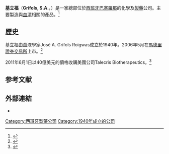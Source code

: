 {{Infobox company
| company_name      =  Grifols, S.A.
| company_logo      =  [[Image:Grifols.svg|230px]]
| company_type      =  [[S.A._(公司)|Sociedad Anónima]]
| traded_as  = {{BMAD|ES0171996012|GRF}}
| foundation        =  1940
| location          =  [[西班牙|西班牙]]，[[巴塞羅那|巴塞羅那]]
| key_people        =  Víctor Grifols <small>（董事長兼CEO）</small>
| industry          =  [[製藥工業|製藥工業]]、化學工業
| products          =  [[血清|血清]]相關產品及其他藥物
| revenue           =  {{Increase}} €17.95613 億<small>（2011）</small><ref name="AR2010">{{cite web |url=http://www.grifols.com/Controller?_fb=pfch&pAction=_factory&file=caa-consolidado-2011-en.pdf&_fp=0&idPortlet=371816&idval=372242 |title=Annual Report 2011 |accessdate=25 April 2012 |publisher=Grifols }}{{dead link|date=2017年12月 |bot=InternetArchiveBot |fix-attempted=yes }}</ref>
| operating_income  =  {{Increase}} €2.789 億<small>（2011年）</small><ref name="AR2010" />
| net_income        =  {{Decrease}} €502.28 億<small>（2011年）</small><ref name="AR2010" />
| assets            =  {{Increase}} €58.08 億<small>（2011年末）</small><ref name="AR2010" />
| equity            =  {{Increase}} €16649.94 億<small>（2011年末）</small><ref name="AR2010" />
| num_employees     =  {{Increase}} 11,230 <small>（2011年末）</small><ref name="AR2010" />
| homepage          =  [http://www.grifols.com www.grifols.com]
| intl              =  yes
}}
'''基立福'''（'''Grifols, S.A.'''，{{IPA-ca|ɡɾiˈfɔɫs|lang}}）是一家總部位於[[西班牙|西班牙]][[巴塞羅那|巴塞羅那]]的化學及[[製藥|製藥]]公司。主要製造與[[血清|血清]]相關的產品。<ref>{{cite news|url=http://www.bloomberg.com/apps/news?pid=conewsstory&refer=conews&tkr=UBS:SM&sid=aQHCdaY7uiDg|title=Santander, Sabadell, Sol Melia, Urbas: Iberia Preview|last=Smyth|first=Sharon|coauthors=Gore, Gareth|date=23 June 2008|work=[[Bloomberg_L.P.|Bloomberg]]|accessdate=2009-01-18|archive-date=2012-10-23|archive-url=https://web.archive.org/web/20121023191904/http://www.bloomberg.com/apps/news?pid=conewsstory&refer=conews&tkr=UBS:SM&sid=aQHCdaY7uiDg|dead-url=no}}</ref>

==歷史==
基立福由血液學家José A. Grifols Roigwas成立於1940年。2006年5月在[[馬德里證券交易所|馬德里證券交易所]]上市。<ref>{{cite news|url=http://www.reuters.com/article/health-SP/idUSL1933932620070119|title=Blood firm Grifols sees 2006 sales up 22 pct|last=Dowsett|first=Sonya|date=19 January 2007|work=[[Reuters|Reuters]]|accessdate=2009-01-18}}</ref>

2011年6月1日以40億美元的價格收購美國公司Talecris Biotherapeutics。<ref>{{cite news|url=http://www.newsobserver.com/2011/06/02/1242024/spanish-buyer-set-to-take-over.html|title=Spanish buyer set to take over Talecris|last=Wolf|first=Alan M.|work=[[News_&_Observer|News & Observer]]|date=2011-06-02|accessdate=2011-06-02|deadurl=yes|archiveurl=https://web.archive.org/web/20110605150021/http://www.newsobserver.com/2011/06/02/1242024/spanish-buyer-set-to-take-over.html|archivedate=2011-06-05}}</ref>

==参考文献==
{{reflist}}

==外部連結==

*{{Official website|http://www.grifols.com}}

{{IBEX-35 companies}}

[[Category:西班牙製藥公司|Category:西班牙製藥公司]]
[[Category:1940年成立的公司|Category:1940年成立的公司]]